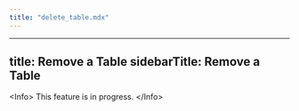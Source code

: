 ```yaml
---
title: "delete_table.mdx"
---
```


---
title: Remove a Table
sidebarTitle: Remove a Table
---

&lt;Info&gt;
This feature is in progress.
&lt;/Info&gt;
